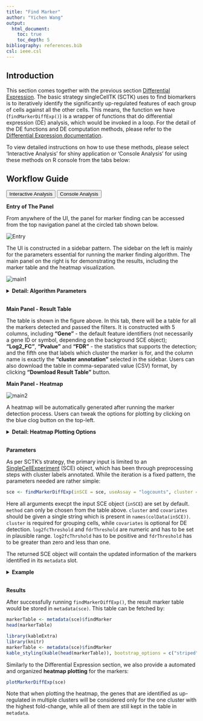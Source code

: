 ```yaml
---
title: "Find Marker"
author: "Yichen Wang"
output:
  html_document:
    toc: true
    toc_depth: 5
bibliography: references.bib
csl: ieee.csl
---
```


````{=html}
<head>
<meta name="viewport" content="width=device-width, initial-scale=1">
</head>
<body>
````

## Introduction

This section comes together with the previous section [Differential Expression](differential_expression.html). The basic strategy singleCellTK (SCTK) uses to find biomarkers is to iteratively identify the significantly up-regulated features of each group of cells against all the other cells. This means, the function we have (`findMarkerDiffExp()`) is a wrapper of functions that do differential expression (DE) analysis, which would be invoked in a loop. For the detail of the DE functions and DE computation methods, please refer to the [Differential Expression documentation](differential_expression.html).  

To view detailed instructions on how to use these methods, please select 'Interactive Analysis' for shiny application or 'Console Analysis' for using these methods on R console from the tabs below: <br>

## Workflow Guide

````{=html}
<div class="tab">
  <button class="tablinks" onclick="openTab(event, 'interactive')" id="ia-button">Interactive Analysis</button>
  <button class="tablinks" onclick="openTab(event, 'console')" id="console-button">Console Analysis</button>
</div>

<div id="interactive" class="tabcontent">
````

**Entry of The Panel**

From anywhere of the UI, the panel for marker finding can be accessed from the top navigation panel at the circled tab shown below.  

![Entry](ui_screenshots/find_marker/fm_ui_entry.png)\

The UI is constructed in a sidebar pattern. The sidebar on the left is mainly for the parameters essential for running the marker finding algorithm. The main panel on the right is for demonstrating the results, including the marker table and the heatmap visualization.  

![main1](ui_screenshots/find_marker/fm_ui_main1.png)\

````{=html}
<details>
  <summary><b>Detail: Algorithm Parameters</b></summary>
```` 

- Method selection - selection input **"Select Differential Expression Method"**. Users will choose which method to use. The method here means the intrinsic dependency used for differential expression (DE) analysis.
- Assay selection - selection input **"Select Assay"**. Users will choose which expression data matrix to use for marker detection. Note that for method "MAST" and "Limma", a log-normalized feature expression matrix is required. 
- Cluster definition - selection input **"Cluster Annotation"**. Users will choose a cell level annotation, which defines the cluster assignment for each cell. 
- Covariate selection - selection input **"Covariate(s)"**. A covariate is another set of categorization on the cells involved in the analysis, used for modeling. Multiple selections are acceptable. 
- Log2FC cutoff setting - numeric input **"Log2FC greater than"**. The cutoff set here will rule out DE genes with absolute value of Log2FC (logged fold change) smaller than the cutoff from the result. 
- FDR cutoff setting - numeric input **"FDR less than"**. The cutoff set here will rule out DE genes with FDR (false discovery rate) value more than the cutoff from the result.
- Expression percentage cutoff - numeric inputs **"Minimum Expressed Percentage in Cluster"** and **"Maximum Expressed Percentage in Control"**. These are filters that will be applied on the result table. Known that the markers for one cluster is identified by performing DE analysis on this cluster against all other cells, the first parameter rules out the marker genes that are expressed in less than a percentage of cells in the cluster of interests. In a similar way, the second parameter excludes the marker genes expressed in more that a percentage of cells in all other clusters.  
- Mean expression level cutoff - numeric input **"Minimum Mean Expression Level in Cluster"**. Following the last bullet point, this parameter will keep only the marker genes with mean expression level in the cluster higher than higher than a value. 

````{=html}
</details>
<br/>
````

**Main Panel - Result Table**

The table is shown in the figure above. In this tab, there will be a table for all the markers detected and passed the filters. It is constructed with 5 columns, including **"Gene"** - the default feature identifiers (not necessarily a gene ID or symbol, depending on the background SCE object); **"Log2_FC"**, **"Pvalue"** and **"FDR"** - the statistics that supports the detection; and the fifth one that labels which cluster the marker is for, and the column name is exactly the **"cluster annotation"** selected in the sidebar. Users can also download the table in comma-separated value (CSV) format, by clicking **"Download Result Table"** button.  

**Main Panel - Heatmap**

![main2](ui_screenshots/find_marker/fm_ui_main2.png)\

A heatmap will be automatically generated after running the marker detection process. Users can tweak the options for plotting by clicking on the blue clog button on the top-left. 

````{=html}
<details>
  <summary><b>Detail: Heatmap Plotting Options</b></summary>
```` 

- Cluster ordering - radio button **"Order blocks by"**. User will determine here whether to order the columns of the heatmap by the cluster name (i.e. annotation) or the size (i.e. number of cells). Checkbox **"Decreasing"**. Users can check this option for putting the alphabetically latter cluster or cluster with the largest size on the left. 
- Top N marker cutoff - checkbox and numeric input **"Plot Top N markers of each cluster"**. If the checkbox is not checked, all markers passing the running filter (mentioned above) and plotting filters (will mention below) will be plotted. Otherwise checked, only the top `N` markers, as `N` is the input numeric value in the numeric input below the checkbox, for each cluster will be plotted. The ranking is based on Log2FC value. When less than `N` markers are detected for one cluster, all of them will be plotted. 
- Log2FC cutoff - numeric input **"Plot Log2FC greater than"**. The cutoff set here will rule out markers with absolute value of Log2FC (logged fold change) smaller than the cutoff from the plotting. This will not affect the result saved when running the algorithm. 
- FDR cutoff - numeric input **""**. The cutoff set here will rule out markers with FDR (false discovery rate) value more than the cutoff from the plotting. Similarly, this will not affect the result saved when running the algorithm. 
- Expression percentage cutoff - numeric inputs **"Plot Cluster Expression Percentage More Than"** and **"Plot Control Expression Percentage Less Than"**. These are filters that will be applied on the result table. Known that the markers for one cluster is identified by performing DE analysis on this cluster against all other cells, the first parameter rules out the marker genes that are expressed in less than a percentage of cells in the cluster of interests. In a similar way, the second parameter excludes the marker genes expressed in more that a percentage of cells in all other clusters.  
- Mean expression level cutoff - numeric input **"Plot Mean Cluster Expression Level More Than"**. Following the last bullet point, this parameter will keep only the marker genes with mean expression level in the cluster higher than higher than a value. 
- Additional annotation - multiple selection input **"Additional feature annotation"** and **"Additional cell annotation"**. User can add up more cell or gene annotation to the heatmap legend.  

````{=html}
</details>
<br/>

</div>

<div id="console" class="tabcontent">
````

**Parameters**

As per SCTK's strategy, the primary input is limited to an [SingleCellExperiment](https://rdrr.io/bioc/SingleCellExperiment/man/SingleCellExperiment.html) (SCE) object, which has been through preprocessing steps with cluster labels annotated. While the iteration is a fixed pattern, the parameters needed are rather simple:  

```R
sce <- findMarkerDiffExp(inSCE = sce, useAssay = "logcounts", cluster = "cluster", covariates = NULL, log2fcThreshold = 0.25, fdrThreshold = 0.05)
```

Here all arguments execpt the input SCE object (`inSCE`) are set by default. `method` can only be chosen from the table above. `cluster` and `covariates` should be given a single string which is present in `names(colData(inSCE))`. `cluster` is required for grouping cells, while `covariates` is optional for DE detection. `log2fcThreshold` and `fdrThreshold` are numeric and has to be set in plausible range. `log2fcThrshold` has to be positive and `fdrThreshold` has to be greater than zero and less than one.  

The returned SCE object will contain the updated information of the markers identified in its `metadata` slot.  

````{=html}
<details>
  <summary><b>Example</b></summary>
```` 

**Preprocessing**

To demonstrate a simple and clear example, here we use the "PBMC-3k" dataset from "10X" which can be easily imported with SCTK functions. The preprocessing only includes necessary steps to get cluster labels (i.e. QC and filtering are excluded). 

```R
library(singleCellTK)
sce <- importExampleData("pbmc3k")
sce <- scaterlogNormCounts(sce, "logcounts")
# Go through the Seurat curated workflow to get basic clusters
sce <- seuratNormalizeData(inSCE = sce, useAssay = "counts")
sce <- seuratFindHVG(inSCE = sce, useAssay = "seuratNormData")
sce <- seuratScaleData(inSCE = sce, useAssay = "seuratNormData")
sce <- seuratPCA(inSCE = sce, useAssay = "seuratScaledData")
sce <- seuratRunUMAP(sce)
sce <- seuratFindClusters(inSCE = sce, useAssay = "seuratScaledData")
# Optional visualization
plotSCEDimReduceColData(inSCE = sce, colorBy = "Seurat_louvain_Resolution0.8", conditionClass = "factor", reducedDimName = "seuratUMAP")
```

**Get Markers**

Then we call `findMarkerDiffExp()` on the clustered data, with the cluster annotation just attached, which by default named with `"Seurat_louvain_Resolution0.8"`.  

```R
sce <- findMarkerDiffExp(inSCE = sce, useAssay = "logcounts", cluster = "Seurat_louvain_Resolution0.8")
```

````{=html}
</details>
<br/>
````

**Results**

After successfully running `findMarkerDiffExp()`, the result marker table would be stored in `metadata(sce)`. This table can be fetched by:  

```R
markerTable <- metadata(sce)$findMarker
head(markerTable)
```

```R
library(kableExtra)
library(knitr)
markerTable <- metadata(sce)$findMarker
kable_styling(kable(head(markerTable)), bootstrap_options = c("striped", "hover"), full_width = FALSE)
```

Similarly to the Differential Expression section, we also provide a automated and organized **heatmap plotting** for the markers:  

```R
plotMarkerDiffExp(sce)
```

Note that when plotting the heatmap, the genes that are identified as up-regulated in multiple clusters will be considered only for the one cluster with the highest fold-change, while all of them are still kept in the table in `metadata`. 

````{=html} 
</div>
<script>
document.getElementById("ia-button").click();
</script>
</body>
````
